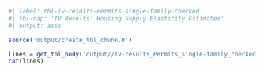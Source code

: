 ```r
#| label: tbl-iv-results-Permits-single-family-checked
#| tbl-cap: 'IV Results: Housing Supply Elasticity Estimates'
#| output: asis

source('output/create_tbl_chunk.R')

lines = get_tbl_body('output//iv-results_Permits_single-family_checked.tex', rm_caption=TRUE, rm_label=TRUE)
cat(lines)
```